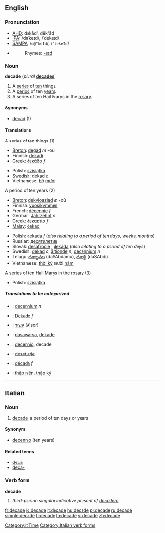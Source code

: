 ==English==

===Pronunciation===
*[[w:AHD|AHD]]: dəkād', dĕk'ād
*[[w:IPA|IPA]]: /dəˈkeɪd/, /ˈdekeɪd/
*[[w:SAMPA|SAMPA]]: /<tt>d@"keId</tt>/, /<tt>"dekeId</tt>/
*{{audio|en-us-decade.ogg|Audio (US)}}
*:Rhymes: [[Rhymes:English:-eɪd|-eɪd]]

===Noun===
'''decade'''  (''plural'' '''[[decades]]''')
# A [[series]] of [[ten]] things.
# A [[period]] of ten [[year]]s.
# A series of ten Hail Marys in the [[rosary]]. <!--''(Does a "decade" in this sense include just the 10 Hail Marys, or also the Our Father and Glory Be?)''-->

====Synonyms====
*[[decad]] (1)<!--WTF?  [[deca-]] perhaps?-->

====Translations====
;A series of ten things (1)
{{top}}
*[[Breton]]: [[degad]] ''m'' -où
*Finnish: [[dekadi]]
*Greek: [[δεκάδα]] ''f''
{{mid}}
*Polish: [[dzisiątka]]
*Swedish: [[dekad]] ''c''
*Vietnamese: [[bộ]] [[mười]]
{{bottom}}

;A period of ten years (2)
{{top}}
*[[Breton]]: [[dekvloaziad]] ''m'' -où
*Finnish: [[vuosikymmen]]
*French: [[décennie]] ''f''
*German: [[Jahrzehnt]] ''n''
*Greek: [[δεκαετία]] ''f''
*[[Malay]]: [[dekad]]
{{mid}}
*Polish: [[dekada]] ''f'' (''also relating to a period of ten days, weeks, months'')
*Russian: [[десятилетие]]
*Slovak: [[desaťročie]] {{n}}, [[dekáda]] {{f}} (''also relating to a period of ten days'')
*Swedish: [[dekad]] ''c'', [[årtionde]] ''n'', [[decennium]] ''n''
*Telugu: [[దశాబ్దము]] (daSAbdamu), [[దశాబ్ది]] (daSAbdi)
*Vietnamese: [[thời kỳ]] mười [[năm]]
{{bottom}}

;A series of ten Hail Marys in the rosary (3)
{{top}}
*Polish: [[dzisiątka]]
{{mid}}
{{bottom}}

=====Translations to be categorized=====
{{checktrans}}
{{top}}
*{{ttbc|Dutch}}: [[decennium]] ''n''
*{{ttbc|German}}: [[Dekade]] ''f''
*{{ttbc|Hebrew}}: [[עשור]] (A'sor)
*{{ttbc|Indonesian}}: [[dasawarsa]], [[dekade]]
{{mid}}
*{{ttbc|Italian}}: [[decennio]], decade
*{{ttbc|Slovene}}: [[desetletje]] {{n}}
*{{ttbc|Spanish}}: [[década]] ''f''
*{{ttbc|Vietnamese}}: [[thập niên]], [[thập kỷ]]
{{bottom}}

----

==Italian==

===Noun===
{{it-noun|decad|f|e|i}}

# [[decade]], a period of ten days or years

====Synonym====
*[[decennio]] (ten years)

====Related terms====
*[[deca]]
*[[deca-]]

===Verb form===
'''decade'''

# ''third-person singular indicative present of [[decadere]]''

[[Category:it:Time]]
[[Category:Italian verb forms]]

[[fr:decade]]
[[io:decade]]
[[it:decade]]
[[hu:decade]]
[[pl:decade]]
[[ru:decade]]
[[simple:decade]]
[[fi:decade]]
[[ta:decade]]
[[vi:decade]]
[[zh:decade]]